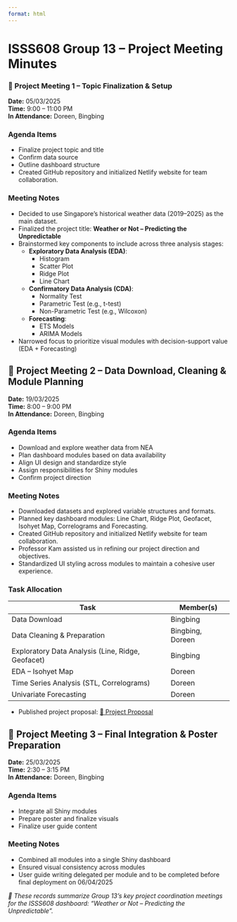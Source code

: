 ```yaml
---
format: html
---
```


# ISSS608 Group 13 – Project Meeting Minutes

### 📝 Project Meeting 1 – Topic Finalization & Setup

**Date:** 05/03/2025\
**Time:** 9:00 – 11:00 PM\
**In Attendance:** Doreen, Bingbing

### Agenda Items

-   Finalize project topic and title\
-   Confirm data source\
-   Outline dashboard structure\
-   Created GitHub repository and initialized Netlify website for team collaboration.

### Meeting Notes

-   Decided to use Singapore’s historical weather data (2019–2025) as the main dataset.\
-   Finalized the project title: **Weather or Not – Predicting the Unpredictable**\
-   Brainstormed key components to include across three analysis stages:
    -   **Exploratory Data Analysis (EDA)**:
        -   Histogram\
        -   Scatter Plot\
        -   Ridge Plot\
        -   Line Chart\
    -   **Confirmatory Data Analysis (CDA)**:
        -   Normality Test\
        -   Parametric Test (e.g., t-test)\
        -   Non-Parametric Test (e.g., Wilcoxon)\
    -   **Forecasting**:
        -   ETS Models\
        -   ARIMA Models\
-   Narrowed focus to prioritize visual modules with decision-support value (EDA + Forecasting)\

## 📝 Project Meeting 2 – Data Download, Cleaning & Module Planning

**Date:** 19/03/2025\
**Time:** 8:00 – 9:00 PM\
**In Attendance:** Doreen, Bingbing

### Agenda Items

-   Download and explore weather data from NEA\
-   Plan dashboard modules based on data availability\
-   Align UI design and standardize style\
-   Assign responsibilities for Shiny modules\
-   Confirm project direction

### Meeting Notes

-   Downloaded datasets and explored variable structures and formats.
-   Planned key dashboard modules: Line Chart, Ridge Plot, Geofacet, Isohyet Map, Correlograms and Forecasting.
-   Created GitHub repository and initialized Netlify website for team collaboration.
-   Professor Kam assisted us in refining our project direction and objectives.
-   Standardized UI styling across modules to maintain a cohesive user experience.

### Task Allocation

| Task                                              | Member(s)        |
|---------------------------------------------------|------------------|
| Data Download                                     | Bingbing         |
| Data Cleaning & Preparation                       | Bingbing, Doreen |
| Exploratory Data Analysis (Line, Ridge, Geofacet) | Bingbing         |
| EDA – Isohyet Map                                 | Doreen           |
| Time Series Analysis (STL, Correlograms)          | Doreen           |
| Univariate Forecasting                            | Doreen           |

-   Published project proposal: [🔗 Project Proposal](https://vaagroup13.netlify.app/team/project_proposal)

## 📝 Project Meeting 3 – Final Integration & Poster Preparation

**Date:** 25/03/2025\
**Time:** 2:30 – 3:15 PM\
**In Attendance:** Doreen, Bingbing

### Agenda Items

-   Integrate all Shiny modules\
-   Prepare poster and finalize visuals\
-   Finalize user guide content

### Meeting Notes

-   Combined all modules into a single Shiny dashboard\
-   Ensured visual consistency across modules\
-   User guide writing delegated per module and to be completed before final deployment on 06/04/2025

*📒 These records summarize Group 13’s key project coordination meetings for the ISSS608 dashboard: "Weather or Not – Predicting the Unpredictable".*
